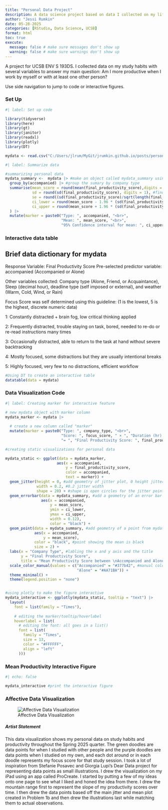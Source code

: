 ```yaml
---
title: "Personal Data Project"
description: A data science project based on data I collected on my life.
author: "Jessi Rumkin"
date: 05-28-2025
categories: [RStudio, Data Science, UCSB]
format: html
toc: true
execute:
  message: false # make sure messages don't show up
  warning: false # make sure warnings don't show up
---
```


A project for UCSB ENV S 193DS. I collected data on my study habits with several variables to answer my main question: Am I more productive when I work by myself or with at least one other person?

Use side navigation to jump to code or interactive figures.

### Set Up

```r
#| label: Set up code

library(tidyverse)
library(here)
library(gt)
library(janitor)
library(readxl)
library(plotly)
library(DT)

mydata <- read.csv("C:/Users/jlrum/MyGit/jrumkin.github.io/posts/personal-data-project/mydata.csv")

```

```r
#| label: Summarize data

#summarizing personal data
mydata_summary <-  mydata |> #make an object called mydata_summary using mydata file
  group_by(accompanied) |> #group the sumary by company type
  summarise(mean_score = round(mean(final_productivity_score),digits = 1), #find mean
            sd = round(sd(final_productivity_score), digits = 1), #find standard deviation
            se = round((sd(final_productivity_score)/sqrt(length(final_productivity_score))),digits = 1), #find standard error
            ci_lower = round(mean_score - 1.96 * (sd(final_productivity_score)/ sqrt(length(final_productivity_score))),digits = 1), #find lower confidence interval at 95%
            ci_upper = round(mean_score + 1.96 * (sd(final_productivity_score) / sqrt(length(final_productivity_score))),digits = 1) #find upper confidence interval at 95%
  ) |> 
  mutate(marker = paste0("Type: ", accompanied, "<br>",
                         "Mean: ", mean_score, "<br>",
                         "95% Confidence interval for mean: ", ci_upper, " - ", ci_lower))

```

### Interactive data table

::: {.callout-note collapse="true"}
## Brief data dictionary for mydata

Response Variable: Final Productivity Score Pre-selected predictor variable: accompanied (Accompanied or Alone)

Other variables collected: Company type (Alone, Friend, or Acquaintance), Sleep (decimal hour), deadline type (self imposed or external), and weather (Warm, Cold, Wind, or Rain)

Focus Score was self determined using this guideline: (1 is the lowest, 5 is the highest, discrete numeric data)

1: Constantly distracted + brain fog, low critical thinking applied

2: Frequently distracted, trouble staying on task, bored, needed to re-do or re-read instructions many times

3: Occasionally distracted, able to return to the task at hand without severe backtracking

4: Mostly focused, some distractions but they are usually intentional breaks

5: Highly focused, very few to no distractions, efficient workflow
:::

```r
#Using DT to create an interactive table
datatable(data = mydata)


```

### Data Visualization Code

```r
#| label: Creating marker for interactive feature

# new mydata object with marker column
mydata_marker <- mydata |>  
  
  # create a new column called "marker" 
  mutate(marker = paste0("Type: ", company_type, "<br>",
                         "Score: ", focus_score, " × ", "Duration (hr): ", duration_decimal_hour, "<br>",
                         "= ", "Final Productivity Score: ", final_productivity_score))


```

```r

#creating static visualizations for personal data

mydata_static <- ggplot(data = mydata_marker,
                       aes(x = accompanied,
                           y = final_productivity_score,
                           color = accompanied,
                           text = marker)) +
  geom_jitter(height = 0, #add geometry of jitter plot, 0 height jitter
              width = 0.2, #0.2 jitter width
              shape = 20) + #shape is open circles for the jitter points
  geom_errorbar(data = mydata_summary, #add a geometry of an error bar from data of mydata_summary
                aes(x = accompanied,
                    y = mean_score,
                    ymin = ci_lower,
                    ymax = ci_upper,
                    width = 0.12),
                    color = "black") +
  geom_point(data = mydata_summary, #add geometry of a point from mydata_summary of the mean productivity score
             aes(x = accompanied,
                 y = mean_score),
             color = "black", #point showing the mean is black
             size = 2) +
  labs(x = "Company Type", #labling the x and y axis and the title
       y = "Final Productivity Score",
       title = "Mean Productivity Score between \nAccompanied and Alone study sessions") +
  scale_color_manual(values = c("Accompanied" = "#377b42", #manual colors for groups 
                                "Alone" = "#AA71BA")) +
  theme_minimal() +
  theme(legend.position = "none")


#using plotly to make the figure interactive
mydata_interactive <- ggplotly(mydata_static, tooltip = "text") |> 
  layout( 
    font = list(family = "Times"),
  
    # editing the marker/tooltip/hoverlabel 
    hoverlabel = list(
      # editing the font: all goes in a list()
      font = list(
        family = "Times",
        size = 13,
        color = "#FFFFFF",
        align = "left"
      )))


```

### Mean Productivity Interactive Figure

```r
#| echo: false

mydata_interactive #print the interactive figure

```

### Affective Data Visualization

![Affective Data Visualization](Affective.png)

##### Artist Statement

This data visualization shows my personal data on study habits and productivity throughout the Spring 2025 quarter. The green doodles are data points for when I studied with other people and the purple doodles are data points when I studied on my own, and each dot around or in each doodle represents my focus score for that study session. I took a lot of inspiration from Stefanie Posavec and Giorgia Lupi’s Dear Data project for representing data points as small illustrations. I drew the visualization on my iPad using an app called ProCreate. I started by putting a few of my ideas onto one page to see what I liked and honed the idea from there. I drew the mountain range first to represent the slope of my productivity scores over time. I then drew the data points based off the main jitter and mean plot created in Problem 1b and then drew the illustrations last while matching them to actual observations.
